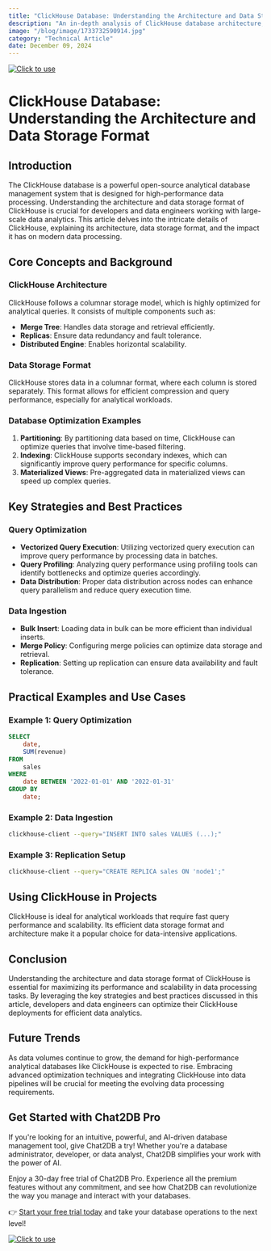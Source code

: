 ```yaml
---
title: "ClickHouse Database: Understanding the Architecture and Data Storage Format"
description: "An in-depth analysis of ClickHouse database architecture, data storage format, and its impact on modern data processing."
image: "/blog/image/1733732590914.jpg"
category: "Technical Article"
date: December 09, 2024
---
```

[![Click to use](/image/blog/bg/chat2db1.png)](https://app.chat2db.ai/)
# ClickHouse Database: Understanding the Architecture and Data Storage Format


<Authors date="December 09, 2024">
  <Author name="Jing" link="https://chat2db.ai" />
</Authors>

## Introduction

The ClickHouse database is a powerful open-source analytical database management system that is designed for high-performance data processing. Understanding the architecture and data storage format of ClickHouse is crucial for developers and data engineers working with large-scale data analytics. This article delves into the intricate details of ClickHouse, explaining its architecture, data storage format, and the impact it has on modern data processing.

## Core Concepts and Background

### ClickHouse Architecture

ClickHouse follows a columnar storage model, which is highly optimized for analytical queries. It consists of multiple components such as:
- **Merge Tree**: Handles data storage and retrieval efficiently.
- **Replicas**: Ensure data redundancy and fault tolerance.
- **Distributed Engine**: Enables horizontal scalability.

### Data Storage Format

ClickHouse stores data in a columnar format, where each column is stored separately. This format allows for efficient compression and query performance, especially for analytical workloads.

### Database Optimization Examples

1. **Partitioning**: By partitioning data based on time, ClickHouse can optimize queries that involve time-based filtering.
2. **Indexing**: ClickHouse supports secondary indexes, which can significantly improve query performance for specific columns.
3. **Materialized Views**: Pre-aggregated data in materialized views can speed up complex queries.

## Key Strategies and Best Practices

### Query Optimization

- **Vectorized Query Execution**: Utilizing vectorized query execution can improve query performance by processing data in batches.
- **Query Profiling**: Analyzing query performance using profiling tools can identify bottlenecks and optimize queries accordingly.
- **Data Distribution**: Proper data distribution across nodes can enhance query parallelism and reduce query execution time.

### Data Ingestion

- **Bulk Insert**: Loading data in bulk can be more efficient than individual inserts.
- **Merge Policy**: Configuring merge policies can optimize data storage and retrieval.
- **Replication**: Setting up replication can ensure data availability and fault tolerance.

## Practical Examples and Use Cases

### Example 1: Query Optimization

```sql
SELECT
    date,
    SUM(revenue)
FROM
    sales
WHERE
    date BETWEEN '2022-01-01' AND '2022-01-31'
GROUP BY
    date;
```

### Example 2: Data Ingestion

```bash
clickhouse-client --query="INSERT INTO sales VALUES (...);"
```

### Example 3: Replication Setup

```bash
clickhouse-client --query="CREATE REPLICA sales ON 'node1';"
```

## Using ClickHouse in Projects

ClickHouse is ideal for analytical workloads that require fast query performance and scalability. Its efficient data storage format and architecture make it a popular choice for data-intensive applications.

## Conclusion

Understanding the architecture and data storage format of ClickHouse is essential for maximizing its performance and scalability in data processing tasks. By leveraging the key strategies and best practices discussed in this article, developers and data engineers can optimize their ClickHouse deployments for efficient data analytics.

## Future Trends

As data volumes continue to grow, the demand for high-performance analytical databases like ClickHouse is expected to rise. Embracing advanced optimization techniques and integrating ClickHouse into data pipelines will be crucial for meeting the evolving data processing requirements.


## Get Started with Chat2DB Pro

If you're looking for an intuitive, powerful, and AI-driven database management tool, give Chat2DB a try! Whether you're a database administrator, developer, or data analyst, Chat2DB simplifies your work with the power of AI.

Enjoy a 30-day free trial of Chat2DB Pro. Experience all the premium features without any commitment, and see how Chat2DB can revolutionize the way you manage and interact with your databases.

👉 [Start your free trial today](https://app.chat2db.ai/) and take your database operations to the next level!

[![Click to use](/image/blog/bg/chat2db.jpg)](https://app.chat2db.ai/)